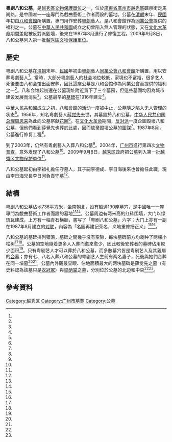 {{文物保护单位
|级别 = 市县级
|名称 = 粤剧八和公墓
|图片 = 粤剧八和公墓.jpg
|省名 = 广东省
|市/县名 = 越秀区
|所在 = [[广东省|广东省]][[廣州市|廣州市]][[越秀区|越秀区]]礦泉街走馬崗路
|分类 = 名人墓
|时代 = 1957年
|编号 = 1-9
|登录 = 2009年9月8日
}}
'''粵劇八和公墓'''，是[[越秀區文物保護單位|越秀區文物保護單位]]之一，位於[[廣東省|廣東省]][[廣州市|廣州市]][[越秀區|越秀區]]礦泉街走馬崗路，是中國唯一一座專門為戲曲藝術工作者而設的墓地。公墓在[[清朝|清朝]]末年、[[中華民國|民國]]年初由[[八和會館|八和會館]]所購置，專門用作安葬[[粵劇|粵劇]]藝人，是八和會館作為[[同業公會|同業公會]]提供的福利之一。公墓在[[中華人民共和國|中華人民共和國]]成立之初曾陷入無人管理的狀態，又在[[文化大革命|文化大革命]]期間差點被反對派毀壞，後來在1987年8月進行了修復工程。2009年9月8日，八和公墓列入第一批[[越秀區文物保護單位|越秀區文物保護單位]]。

== 歷史 ==
粤剧八和公墓在[[清朝|清朝]]末年、[[中華民國|民國]]年初由[[粵劇|粵劇]]藝人[[同業公會|同業公會]][[八和會館|八和會館]]所購置，用以安葬粵劇藝人<ref name="多倫多星島日報"/>。當時，大部分粵劇藝人的社会地位較低，家境也不富裕，很多艺人死後要由八和会馆出面安葬，因此這座公墓是八和会馆作為同業公會而提供的福利之一<ref name="广州日报"/>。八和会馆起初還在公墓現址附近買下了三个墓园，但這些墓園均因為城市建设发展而消失<ref name="广东新快报社"/>。公墓最早的[[墓碑|墓碑]]在1916年建立<ref name="多倫多星島日報"/>。

[[中華人民共和國|中華人民共和國]]成立之初，八和會館的活动一度被中止，公墓隨之陷入无人管理的状态<ref name="广东新快报社"/>。1956年，知名粵劇藝人[[薛觉先|薛觉先]]去世，其墓設於八和公墓，[[中华人民共和国总理|中华人民共和国总理]][[周恩来|周恩来]]為此向公墓祭献[[花圈|花圈]]<ref name="南方都市报"/>。在[[文化大革命|文化大革命]]期間，[[反对派_(文化大革命)|反对派]]一度企圖毀壞八和公墓，但他們看到薛覺先也葬於此處，因而放棄毀壞公墓的圖謀<ref name="多倫多星島日報"/>。1987年8月，公墓進行修复工程<ref name="广东新快报社"/>。

到了2003年，仍然有粵劇藝人入葬八和公墓<ref name="广州日报"/>。2004年，[[广州市|广州市]]進行第四次[[文物普查|文物普查]]，意外发现了八和公墓<ref name="南方都市报"/>。2009年9月8日，[[越秀区|越秀区]]政府把公墓列入第一批[[越秀区文物保护单位|越秀区文物保护单位]]<ref name="越秀区政府"/>。

八和公墓起初由李祖礼擔任守墓人，其子嗣李德成、李日海後來也曾擔任此職，現由李日海兄長李日河負責守墓<ref name="广东新快报社"/>。

== 結構 ==
粤剧八和公墓佔地736平方米，坐南朝北，設有超過190座墓穴，是中國唯一一座專門為戲曲藝術工作者而設的墓地<ref name="多倫多星島日報"/><ref name="广东新快报社"/>。公墓周边有两米高的红砖围墙，大门以绿琉瓦建成，上方有一幅青石横额，書写了「粤剧八和公墓」六字；大门上亦有一副在1987年8月建立的[[对联|对联]]，內容為「名园再建记荣名，义地重修扬正义」<ref name="广州日报"/><ref name="广东新快报社"/>。

八和公墓的墓碑排列错落，墓碑之間幾乎沒有空隙，每块墓碑前方均栽种了两棵小松树<ref name="广州日报"/><ref name="广东新快报社"/>。公墓的空地隨着更多人入葬而愈來愈少，因此較後安葬者的墓碑佔用較少面积<ref name="广州日报"/>。只有粤剧艺人才可以葬於八和公墓，而多數墓穴皆是粤剧艺人及其親屬的[[合葬|合墓]]；亦有七、八名入葬八和公墓的粤剧艺人生前有两名妻子，死後與她們合葬在同一墳墓<ref name="广州日报"/><ref name="广东新快报社"/>。公墓內外觀最显眼、佔地面積最大的两块墓碑是薛觉先之墓（有史料認為該墓只是[[衣冠冢|衣冠冢]]）與[[梁荫棠|梁荫棠]]之墓，分別位於公墓的北边和中央<ref name="广州日报"/><ref name="南方都市报"/>。

== 參考資料 ==
{{reflist|2|refs=
<ref name="多倫多星島日報">{{cite news|title=中國唯一梨園墓地 見證名伶傳奇 芳魂永駐 八和墓園藏鬧市|url=http://news.singtao.ca/toronto/2012-05-25/china1337932487d3883557.html|accessdate=2016-09-09|agency=多倫多星島日報|date=2012-05-25|archiveurl=https://archive.is/20160903232238/http://news.singtao.ca/toronto/2012-05-25/china1337932487d3883557.html|archivedate=2016-09-03|deadurl=yes}}</ref>
<ref name="广东新快报社">{{cite news|title=梨园义冢藏闹市 三代续守八和园|url=http://epaper.xkb.com.cn/view/1031609|accessdate=2016-09-09|agency=广东新快报社|date=2016-04-04|archiveurl=https://archive.is/20160909095143/http://epaper.xkb.com.cn/view/1031609|archivedate=2016-09-09|deadurl=yes}}</ref>
<ref name="广州日报">{{cite news|author1=文芬 (编)|author2=刘显仁|author3=林明生|author4=王铮|author5=温朝晖|author6=张丹莉|title=穗发现“八和公墓” 200粤剧名伶闹市中安息|url=http://www.southcn.com/news/dishi/guangzhou/shehui/200405100889.htm|accessdate=2016-09-09|agency=广州日报|date=2004-05-10|archiveurl=https://archive.is/20160903232233/http://www.southcn.com/news/dishi/guangzhou/shehui/200405100889.htm|archivedate=2016-09-03|deadurl=no}}</ref>
<ref name="南方都市报">{{cite news|title=昔人驾鹤归去　留下墓冢萋萋|url=http://sunyat-sen.org/zxdt/show.php?id=1010|accessdate=2016-09-09|agency=南方都市报|date=2004-09-02|archiveurl=https://archive.is/20160903232244/http://sunyat-sen.org/zxdt/show.php?id=1010|archivedate=2016年9月3日|deadurl=yes|df=}}</ref>
<ref name="越秀区政府">{{cite web|title=关于公布第一批越秀区文物保护单位的通知|url=http://xxgk.yuexiu.gov.cn/auto392/200909/t20090922_5085.html|publisher=越秀区政府|accessdate=2016-09-09|archiveurl=https://archive.is/20141217102810/http://xxgk.yuexiu.gov.cn/auto392/200909/t20090922_5085.html|archivedate=2014-12-17|deadurl=yes|date=2009-09-08}}</ref>
}}

[[Category:越秀区|Category:越秀区]]
[[Category:广州市墓葬|Category:广州市墓葬]]
[[Category:公墓|Category:公墓]]